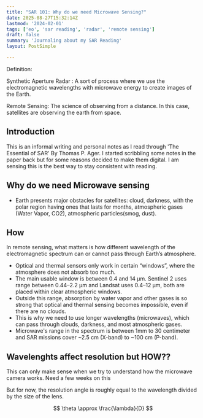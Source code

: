 ```yaml
---
title: "SAR 101: Why do we need Microwave Sensing?"
date: 2025-08-27T15:32:14Z
lastmod: '2024-02-01'
tags: ['eo', 'sar reading', 'radar', 'remote sensing']
draft: false
summary: 'Journaling about my SAR Reading'
layout: PostSimple

---
```

Definition:

Synthetic Aperture Radar : A sort of process where we use the electromagnetic wavelengths with microwave energy to
create images of the Earth.

Remote Sensing: The science of observing from a distance. In this case, satellites are observing the earth from space.


## Introduction

This is an informal writing and personal notes as I read through 'The Essential of SAR' By Thomas P. Ager. I started 
scribbling some notes in the paper back but for some reasons decided to make them digital. I am sensing this is the best way to stay consistent
with reading.

## Why do we need Microwave sensing

- Earth presents major obstacles for satellites: cloud, darkness, with the polar region having ones that lasts for months, atmospheric gases (Water Vapor, CO2), atmospheric particles(smog, dust).

## How 

In remote sensing, what matters is how different wavelength of the electromagnetic spectrum can or cannot pass through Earth’s atmosphere.
- Optical and thermal sensors only work in certain “windows”, where the atmosphere does not absorb too much.
- The main usable window is between 0.4 and 14 µm. Sentinel 2 uses range between 0.44–2.2 µm and Landsat uses 0.4–12 µm, both are placed within
clear atmospheric windows.
- Outside this range, absorption by water vapor and other gases is so strong that optical and thermal sensing becomes impossible, even if there are no clouds.
- This is why we need to use longer wavelengths (microwaves), which can pass through clouds, darkness, and most atmospheric gases.
- Microwave's range in the spectrum is between 1mm to 30 centimeter and SAR missions cover ~2.5 cm (X-band) to ~100 cm (P-band).

## Wavelenghts affect resolution but HOW??

This can only make sense when we try to understand how the microwave camera works. Need a few weeks on this

But for now, the resolution angle is roughly equal to the wavelength divided by the size of the lens. 

$$
\theta \approx \frac{\lambda}{D}
$$








